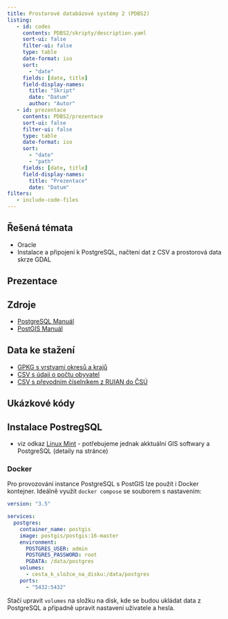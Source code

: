 ```yaml
---
title: Prostorové databázové systémy 2 (PDBS2)
listing:
   - id: codes
     contents: PDBS2/skripty/description.yaml
     sort-ui: false
     filter-ui: false
     type: table
     date-format: iso
     sort:
       - "date"
     fields: [date, title] 
     field-display-names:
       title: "Skript"
       date: "Datum"
       author: "Autor"
   - id: prezentace
     contents: PDBS2/prezentace
     sort-ui: false
     filter-ui: false
     type: table
     date-format: iso
     sort:
       - "date"
       - "path"
     fields: [date, title] 
     field-display-names:
       title: "Prezentace"
       date: "Datum"
filters:
   - include-code-files
---
```


## Řešená témata{.topics}

- Oracle 
- Instalace a připojení k PostgreSQL, načtení dat z CSV a prostorová data skrze GDAL

## Prezentace{.presentations}

::: {#prezentace}
:::

## Zdroje{.sources}

- [PostgreSQL Manuál](https://www.postgresql.org/docs/14/index.html)
- [PostGIS Manuál](https://postgis.net/docs/manual-3.4/)

## Data ke stažení{.data-sources}

- [GPKG s vrstvami okresů a krajů](./PDBS2/soubory/uzemni_jednotky.gpkg)
- [CSV s údaji o počtu obyvatel](./PDBS2/soubory/obyvatele_roky.csv)
- [CSV s převodním číselníkem z RUIAN do ČSÚ](./PDBS2/soubory/ciselnik_csu_ruian.csv)

## Ukázkové kódy{.codes}

::: {#codes}
:::

## Instalace PostregSQL{.instals}

- viz odkaz [Linux Mint](../tools/linux-mint.qmd) - potřebujeme jednak akktuální GIS softwary a PostgreSQL (detaily na stránce)

### Docker

Pro provozování instance PostgreSQL s PostGIS lze použít i Docker kontejner. Ideálně využít `docker compose` se souborem s nastavením:

```yaml
version: "3.5"

services:
  postgres:
    container_name: postgis
    image: postgis/postgis:16-master
    environment:
      POSTGRES_USER: admin
      POSTGRES_PASSWORD: root
      PGDATA: /data/postgres
    volumes:
      - cesta_k_složce_na_disku:/data/postgres
    ports:
      - "5432:5432"
```

Stačí upravit `volumes` na složku na disk, kde se budou ukládat data z PostgreSQL a případně upravit nastavení uživatele a hesla.